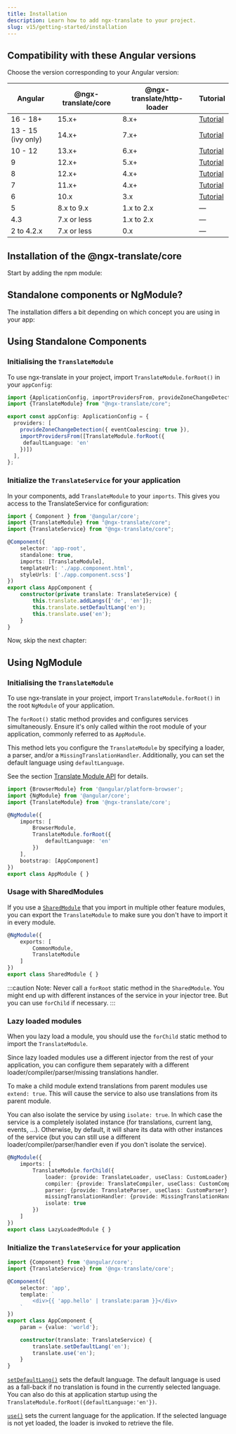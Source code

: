 ```yaml
---
title: Installation
description: Learn how to add ngx-translate to your project.
slug: v15/getting-started/installation
---
```



## Compatibility with these Angular versions

Choose the version corresponding to your Angular version:

| Angular       | **@ngx-translate/core** | **@ngx-translate/http-loader** | Tutorial |
| ------------- | ------------------- | -------------------------- |--- |
| 16 - 18+ | 15.x+ | 8.x+ | [Tutorial](https://www.codeandweb.com/babeledit/tutorials/how-to-translate-your-angular-app-with-ngx-translate) |
| 13 - 15 (ivy only) | 14.x+               | 7.x+ | [Tutorial](https://www.codeandweb.com/babeledit/tutorials/how-to-translate-your-angular-app-with-ngx-translate) |
| 10 - 12   | 13.x+               | 6.x+  | [Tutorial](https://www.codeandweb.com/babeledit/tutorials/how-to-translate-your-angular-app-with-ngx-translate) |
| 9             | 12.x+               | 5.x+  | [Tutorial](https://www.codeandweb.com/babeledit/tutorials/how-to-translate-your-angular-app-with-ngx-translate) |
| 8             | 12.x+               | 4.x+  | [Tutorial](https://www.codeandweb.com/babeledit/tutorials/how-to-translate-your-angular-app-with-ngx-translate) |
| 7             | 11.x+               | 4.x+  | [Tutorial](https://www.codeandweb.com/babeledit/tutorials/how-to-translate-your-angular7-app-with-ngx-translate) |
| 6             | 10.x                | 3.x   | [Tutorial](https://www.codeandweb.com/babeledit/tutorials/how-to-translate-your-angular6-app-with-ngx-translate) |
| 5             | 8.x to 9.x          | 1.x to 2.x | — |
| 4.3           | 7.x or less         | 1.x to 2.x  | — |
| 2 to 4.2.x    | 7.x or less         | 0.x  | — |
## Installation of the @ngx-translate/core

Start by adding the npm module:

<PackageManagers pkg="@ngx-translate/core" />

## Standalone components or NgModule?

The installation differs a bit depending on which concept you are using in your app:

<CardGrid>
  <LinkCard title="Standalone Components" href="#using-standalone-components" description="You application has a file app.config.ts in src/app. Your components set the property 'standalone:true.'" />

  <LinkCard title="NgModule" href="#using-ngmodule" description="You application has a file app.module.ts in src/app. Your components have no 'standalone' property." />
</CardGrid>

## Using Standalone Components

### Initialising the `TranslateModule`

To use ngx-translate in your project, import `TranslateModule.forRoot()` in your `appConfig`:

~~~ts title="app.config.ts"
import {ApplicationConfig, importProvidersFrom, provideZoneChangeDetection} from "@angular/core";
import {TranslateModule} from "@ngx-translate/core";

export const appConfig: ApplicationConfig = {
  providers: [
    provideZoneChangeDetection({ eventCoalescing: true }),
    importProvidersFrom([TranslateModule.forRoot({
     defaultLanguage: 'en'
    })])
  ],
};
~~~

### Initialize the `TranslateService` for your application

In your components, add `TranslateModule` to your `imports`.  This gives you access to the
TranslateService for configuration:

~~~ts {2-3,8,13-17} title="app.component.ts"
import { Component } from '@angular/core';
import {TranslateModule} from "@ngx-translate/core";
import {TranslateService} from "@ngx-translate/core";

@Component({
    selector: 'app-root',
    standalone: true,
    imports: [TranslateModule],
    templateUrl: './app.component.html',
    styleUrls: ['./app.component.scss']
})
export class AppComponent {
    constructor(private translate: TranslateService) {
        this.translate.addLangs(['de', 'en']);
        this.translate.setDefaultLang('en');
        this.translate.use('en');
    }
}
~~~

Now, skip the next chapter:

<LinkCard title="Loading translation files" href="/getting-started/translation-files" />

## Using NgModule

### Initialising the `TranslateModule`

To use ngx-translate in your project, import `TranslateModule.forRoot()` in the
root `NgModule` of your application.

The `forRoot()` static method provides and configures services simultaneously.
Ensure it's only called within the root module of your application, commonly
referred to as `AppModule`.

This method lets you configure the `TranslateModule` by specifying a loader,
a parser, and/or a `MissingTranslationHandler`. Additionally, you can set the
default language using `defaultLanguage`.

See the section [Translate Module API](/v15/reference/translate-module-api) for details.

~~~ts {3,8-10}  title="app.module.ts"
import {BrowserModule} from '@angular/platform-browser';
import {NgModule} from '@angular/core';
import {TranslateModule} from '@ngx-translate/core';

@NgModule({
    imports: [
        BrowserModule,
        TranslateModule.forRoot({
            defaultLanguage: 'en'
        })
    ],
    bootstrap: [AppComponent]
})
export class AppModule { }
~~~

### Usage with SharedModules

If you use a [`SharedModule`](https://angular.dev/guide/ngmodules/sharing) that you import in multiple other feature modules,
you can export the `TranslateModule` to make sure you don't have to import it in every module.

~~~ts
@NgModule({
    exports: [
        CommonModule,
        TranslateModule
    ]
})
export class SharedModule { }
~~~

:::caution
Note: Never call a `forRoot` static method in the `SharedModule`. You might end up with different
instances of the service in your injector tree. But you can use `forChild` if necessary.
:::

### Lazy loaded modules

When you lazy load a module, you should use the `forChild` static method to import the `TranslateModule`.

Since lazy loaded modules use a different injector from the rest of your application, you can configure them
separately with a different loader/compiler/parser/missing translations handler.

To make a child module extend translations from parent modules use `extend: true`. This will cause the service to also
use translations from its parent module.

You can also isolate the service by using `isolate: true`. In which case the service is a completely isolated
instance (for translations, current lang, events, ...).
Otherwise, by default, it will share its data with other instances of the service (but you can still use a
different loader/compiler/parser/handler even if you don't isolate the service).

~~~ts
@NgModule({
    imports: [
        TranslateModule.forChild({
            loader: {provide: TranslateLoader, useClass: CustomLoader},
            compiler: {provide: TranslateCompiler, useClass: CustomCompiler},
            parser: {provide: TranslateParser, useClass: CustomParser},
            missingTranslationHandler: {provide: MissingTranslationHandler, useClass: CustomHandler},
            isolate: true
        })
    ]
})
export class LazyLoadedModule { }
~~~

### Initialize the `TranslateService` for your application

~~~ts {2,7,11-16} title="app.component.ts"
import {Component} from '@angular/core';
import {TranslateService} from '@ngx-translate/core';

@Component({
    selector: 'app',
    template: `
        <div>{{ 'app.hello' | translate:param }}</div>
    `
})
export class AppComponent {
    param = {value: 'world'};

    constructor(translate: TranslateService) {
        translate.setDefaultLang('en');
        translate.use('en');
    }
}
~~~

[`setDefaultLang()`](/v15/reference/translate-service-api#setdefaultlang) sets the default language. The default language is used
as a fall-back if no translation is found in the currently selected language.
You can also do this at application startup using the `TranslateModule.forRoot({defaultLanguage:'en'})`.

[`use()`](/v15/reference/translate-service-api#use) sets the current language for the application. If the selected language is not yet
loaded, the loader is invoked to retrieve the file.
